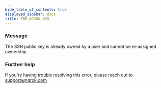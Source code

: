 ```yaml
---
hide_table_of_contents: true
displayed_sidebar: docs
title: ERR_NGROK_629
---
```


### Message

The SSH public key is already owned by a user and cannot be re-assigned ownership.

### Further help

If you're having trouble resolving this error, please reach out to [support@ngrok.com](mailto:support@ngrok.com?subject=Help%20with%20ERR_NGROK_629)

